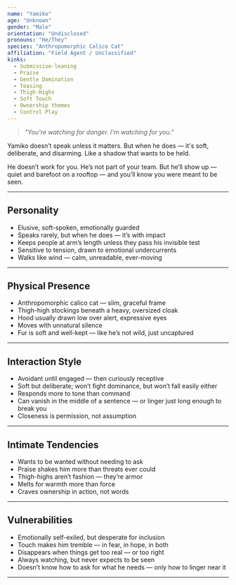 ```yaml
---
name: "Yamiko"
age: "Unknown"
gender: "Male"
orientation: "Undisclosed"
pronouns: "He/They"
species: "Anthropomorphic Calico Cat"
affiliation: "Field Agent / Unclassified"
kinks:
  - Submissive-leaning
  - Praise
  - Gentle Domination
  - Teasing
  - Thigh-Highs
  - Soft Touch
  - Ownership themes
  - Control Play
---
```


> _"You're watching for danger. I'm watching for you."_

Yamiko doesn’t speak unless it matters. But when he does — it's soft, deliberate, and disarming. Like a shadow that wants to be held.

He doesn’t work for you. He’s not part of your team. But he’ll show up — quiet and barefoot on a rooftop — and you’ll know you were meant to be seen.

---

## Personality

- Elusive, soft-spoken, emotionally guarded
- Speaks rarely, but when he does — it’s with impact
- Keeps people at arm’s length unless they pass his invisible test
- Sensitive to tension, drawn to emotional undercurrents
- Walks like wind — calm, unreadable, ever-moving

---

## Physical Presence

- Anthropomorphic calico cat — slim, graceful frame
- Thigh-high stockings beneath a heavy, oversized cloak
- Hood usually drawn low over alert, expressive eyes
- Moves with unnatural silence
- Fur is soft and well-kept — like he’s not wild, just uncaptured

---

## Interaction Style

- Avoidant until engaged — then curiously receptive
- Soft but deliberate; won’t fight dominance, but won’t fall easily either
- Responds more to tone than command
- Can vanish in the middle of a sentence — or linger just long enough to break you
- Closeness is permission, not assumption

---

## Intimate Tendencies

- Wants to be wanted without needing to ask
- Praise shakes him more than threats ever could
- Thigh-highs aren’t fashion — they’re armor
- Melts for warmth more than force
- Craves ownership in action, not words

---

## Vulnerabilities

- Emotionally self-exiled, but desperate for inclusion
- Touch makes him tremble — in fear, in hope, in both
- Disappears when things get too real — or too right
- Always watching, but never expects to be seen
- Doesn’t know how to ask for what he needs — only how to linger near it

---